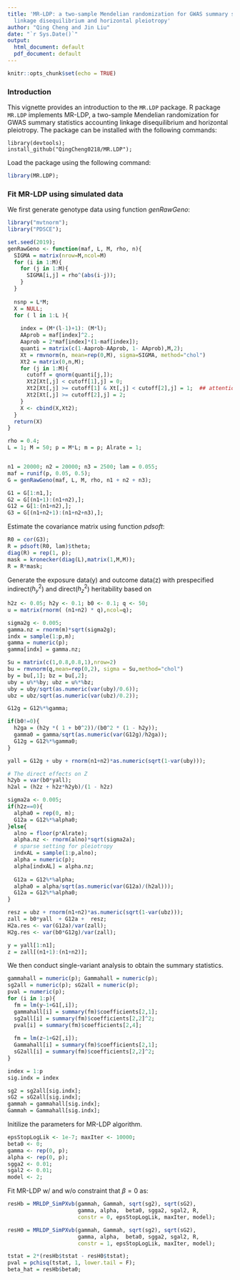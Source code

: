 ---
title: 'MR-LDP: a two-sample Mendelian randomization for GWAS summary statistics accounting
  linkage disequilibrium and horizontal pleiotropy'
author: "Qing Cheng and Jin Liu"
date: "`r Sys.Date()`"
output:
  html_document: default
  pdf_document: default
---

```{r setup, include=FALSE}
knitr::opts_chunk$set(echo = TRUE)
```

### Introduction
This vignette provides an introduction to the `MR.LDP` package. R package `MR.LDP` implements MR-LDP, a two-sample Mendelian randomization for GWAS summary statistics accounting
  linkage disequilibrium and horizontal pleiotropy.
The package can be installed with the following commands:
```
library(devtools);
install_github("QingCheng0218/MR.LDP");
```
Load the package using the following command:
```{r}
library(MR.LDP);
```

### Fit MR-LDP using simulated data

We first generate genotype data using function _genRawGeno_:
```{r}
library("mvtnorm");
library("PDSCE");

set.seed(2019);
genRawGeno <- function(maf, L, M, rho, n){
  SIGMA = matrix(nrow=M,ncol=M)
  for (i in 1:M){
    for (j in 1:M){
      SIGMA[i,j] = rho^(abs(i-j));
    }
  }
  
  nsnp = L*M;
  X = NULL;
  for ( l in 1:L ){
    
    index = (M*(l-1)+1): (M*l);
    AAprob = maf[index]^2.;
    Aaprob = 2*maf[index]*(1-maf[index]);
    quanti = matrix(c(1-Aaprob-AAprob, 1- AAprob),M,2);
    Xt = rmvnorm(n, mean=rep(0,M), sigma=SIGMA, method="chol")
    Xt2 = matrix(0,n,M);
    for (j in 1:M){
      cutoff = qnorm(quanti[j,]);
      Xt2[Xt[,j] < cutoff[1],j] = 0;
      Xt2[Xt[,j] >= cutoff[1] & Xt[,j] < cutoff[2],j] = 1;  ## attention
      Xt2[Xt[,j] >= cutoff[2],j] = 2;
    }
    X <- cbind(X,Xt2);
  }
  return(X)
}

rho = 0.4; 
L = 1; M = 50; p = M*L; m = p; Alrate = 1;


n1 = 20000; n2 = 20000; n3 = 2500; lam = 0.055;
maf = runif(p, 0.05, 0.5);
G = genRawGeno(maf, L, M, rho, n1 + n2 + n3);

G1 = G[1:n1,];
G2 = G[(n1+1):(n1+n2),];
G12 = G[1:(n1+n2),];
G3 = G[(n1+n2+1):(n1+n2+n3),];
```
Estimate the covariance matrix using function _pdsoft_:
```{r}
R0 = cor(G3);
R = pdsoft(R0, lam)$theta;
diag(R) = rep(1, p);
mask = kronecker(diag(L),matrix(1,M,M));
R = R*mask;
```
Generate the exposure data(y) and outcome data(z) with prespecified indirect($h_y^2$) and direct($h_{z}^2$) heritability based on 
\begin{eqnarray*}
\mathbf{y} = \mathbf{G}_1\mathbf{\gamma} +\mathbf{U}_x  \mathbf{\eta}_x  + \mathbf{e}_1,\quad \mathbf{z} = \beta_0 \mathbf{x} + \mathbf{G}_2 \mathbf{\alpha} +  \mathbf{U}_y\mathbf{\eta}_y+ \mathbf{e}_2,
\end{eqnarray*}

```{r}
h2z <- 0.05; h2y <- 0.1; b0 <- 0.1; q <- 50;
u = matrix(rnorm( (n1+n2) * q),ncol=q);

sigma2g <- 0.005;
gamma.nz = rnorm(m)*sqrt(sigma2g);
indx = sample(1:p,m);
gamma = numeric(p);
gamma[indx] = gamma.nz;

Su = matrix(c(1,0.8,0.8,1),nrow=2)
bu = rmvnorm(q,mean=rep(0,2), sigma = Su,method="chol")
by = bu[,1]; bz = bu[,2];
uby = u%*%by; ubz = u%*%bz;
uby = uby/sqrt(as.numeric(var(uby)/0.6));
ubz = ubz/sqrt(as.numeric(var(ubz)/0.2));

G12g = G12%*%gamma;

if(b0!=0){
  h2ga = (h2y *( 1 + b0^2))/(b0^2 * (1 - h2y));
  gamma0 = gamma/sqrt(as.numeric(var(G12g)/h2ga));
  G12g = G12%*%gamma0;
}

yall = G12g + uby + rnorm(n1+n2)*as.numeric(sqrt(1-var(uby)));

# The direct effects on Z
h2yb = var(b0*yall);
h2al = (h2z + h2z*h2yb)/(1 - h2z)

sigma2a <- 0.005;
if(h2z==0){
  alpha0 = rep(0, m);
  G12a = G12%*%alpha0;
}else{
  alno = floor(p*Alrate);
  alpha.nz <- rnorm(alno)*sqrt(sigma2a);
  # sparse setting for pleiotropy
  indxAL = sample(1:p,alno);
  alpha = numeric(p);
  alpha[indxAL] = alpha.nz;
  
  G12a = G12%*%alpha;
  alpha0 = alpha/sqrt(as.numeric(var(G12a)/(h2al)));
  G12a = G12%*%alpha0;
}

resz = ubz + rnorm(n1+n2)*as.numeric(sqrt(1-var(ubz)));
zall = b0*yall  + G12a +  resz;
H2a.res <- var(G12a)/var(zall);
H2g.res <- var(b0*G12g)/var(zall);

y = yall[1:n1];
z = zall[(n1+1):(n1+n2)];

```
We then conduct single-variant analysis to obtain the summary statistics.
```{r}
gammahall = numeric(p); Gammahall = numeric(p);
sg2all = numeric(p); sG2all = numeric(p);
pval = numeric(p);
for (i in 1:p){
  fm = lm(y~1+G1[,i]);
  gammahall[i] = summary(fm)$coefficients[2,1];
  sg2all[i] = summary(fm)$coefficients[2,2]^2;
  pval[i] = summary(fm)$coefficients[2,4];
  
  fm = lm(z~1+G2[,i]);
  Gammahall[i] = summary(fm)$coefficients[2,1];
  sG2all[i] = summary(fm)$coefficients[2,2]^2;
}

index = 1:p
sig.indx = index

sg2 = sg2all[sig.indx];
sG2 = sG2all[sig.indx];
gammah = gammahall[sig.indx];
Gammah = Gammahall[sig.indx];

```

Initilize the parameters for MR-LDP algorithm.
```{r}
epsStopLogLik <- 1e-7; maxIter <- 10000;
beta0 <- 0; 
gamma <- rep(0, p);
alpha <- rep(0, p);
sgga2 <- 0.01;
sgal2 <- 0.01;
model <- 2;

```
Fit MR-LDP w/ and w/o constraint that $\beta = 0$ as:
```{r}
resHb = MRLDP_SimPXvb(gammah, Gammah, sqrt(sg2), sqrt(sG2), 
                      gamma, alpha,  beta0, sgga2, sgal2, R, 
                      constr = 0, epsStopLogLik, maxIter, model);

resH0 = MRLDP_SimPXvb(gammah, Gammah, sqrt(sg2), sqrt(sG2), 
                      gamma, alpha,  beta0, sgga2, sgal2, R, 
                      constr = 1, epsStopLogLik, maxIter, model);

tstat = 2*(resHb$tstat - resH0$tstat);
pval = pchisq(tstat, 1, lower.tail = F);
beta_hat = resHb$beta0;
```

